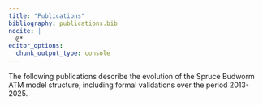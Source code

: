```yaml
---
title: "Publications"
bibliography: publications.bib
nocite: |
  @*
editor_options: 
  chunk_output_type: console
---
```


The following publications describe the evolution of the Spruce Budworm ATM model structure, including formal validations over the period 2013-2025.

<!-- bibliography is automatically generated; do not edit by hand -->

::: {#refs}
:::
